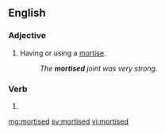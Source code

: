 ==English==

===Adjective===
{{en-adj|-}}

# Having or using a [[mortise]].
#: ''The '''mortised''' joint was very strong.''

===Verb===
{{head|en|verb form}}

# {{en-past of|mortised}}

[[mg:mortised]]
[[sv:mortised]]
[[vi:mortised]]